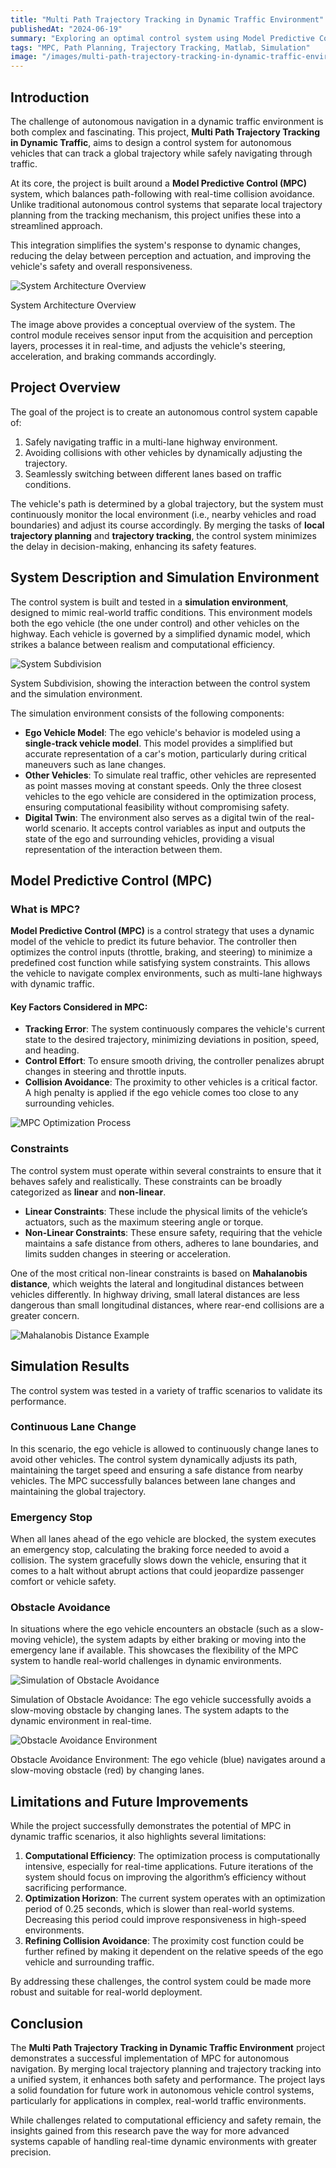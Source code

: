 ```yaml
---
title: "Multi Path Trajectory Tracking in Dynamic Traffic Environment"
publishedAt: "2024-06-19"
summary: "Exploring an optimal control system using Model Predictive Control for autonomous vehicle navigation in dynamic traffic."
tags: "MPC, Path Planning, Trajectory Tracking, Matlab, Simulation"
image: "/images/multi-path-trajectory-tracking-in-dynamic-traffic-enviroment/system-subdivision.png"
---
```


## Introduction

The challenge of autonomous navigation in a dynamic traffic environment is both complex and fascinating. This project, **Multi Path Trajectory Tracking in Dynamic Traffic**, aims to design a control system for autonomous vehicles that can track a global trajectory while safely navigating through traffic. 

At its core, the project is built around a **Model Predictive Control (MPC)** system, which balances path-following with real-time collision avoidance. Unlike traditional autonomous control systems that separate local trajectory planning from the tracking mechanism, this project unifies these into a streamlined approach. 

This integration simplifies the system's response to dynamic changes, reducing the delay between perception and actuation, and improving the vehicle's safety and overall responsiveness.


<Image
  src="/images/multi-path-trajectory-tracking-in-dynamic-traffic-enviroment/system-architecture.png"
  alt="System Architecture Overview"
  width={640}
  height={500}
/>
<Caption>
    System Architecture Overview
</Caption>

The image above provides a conceptual overview of the system. The control module receives sensor input from the acquisition and perception layers, processes it in real-time, and adjusts the vehicle's steering, acceleration, and braking commands accordingly.

## Project Overview

The goal of the project is to create an autonomous control system capable of:

1. Safely navigating traffic in a multi-lane highway environment.
2. Avoiding collisions with other vehicles by dynamically adjusting the trajectory.
3. Seamlessly switching between different lanes based on traffic conditions.

The vehicle's path is determined by a global trajectory, but the system must continuously monitor the local environment (i.e., nearby vehicles and road boundaries) and adjust its course accordingly. By merging the tasks of **local trajectory planning** and **trajectory tracking**, the control system minimizes the delay in decision-making, enhancing its safety features.

## System Description and Simulation Environment

The control system is built and tested in a **simulation environment**, designed to mimic real-world traffic conditions. This environment models both the ego vehicle (the one under control) and other vehicles on the highway. Each vehicle is governed by a simplified dynamic model, which strikes a balance between realism and computational efficiency.

<Image
  src="/images/multi-path-trajectory-tracking-in-dynamic-traffic-enviroment/system-subdivision.png"
  alt="System Subdivision"
  width={640}
  height={500}
/>
<Caption>
    System Subdivision, showing the interaction between the control system and the simulation environment.
</Caption>

The simulation environment consists of the following components:

- **Ego Vehicle Model**: The ego vehicle's behavior is modeled using a **single-track vehicle model**. This model provides a simplified but accurate representation of a car's motion, particularly during critical maneuvers such as lane changes.
- **Other Vehicles**: To simulate real traffic, other vehicles are represented as point masses moving at constant speeds. Only the three closest vehicles to the ego vehicle are considered in the optimization process, ensuring computational feasibility without compromising safety.
- **Digital Twin**: The environment also serves as a digital twin of the real-world scenario. It accepts control variables as input and outputs the state of the ego and surrounding vehicles, providing a visual representation of the interaction between them.

## Model Predictive Control (MPC)

### What is MPC?

**Model Predictive Control (MPC)** is a control strategy that uses a dynamic model of the vehicle to predict its future behavior. The controller then optimizes the control inputs (throttle, braking, and steering) to minimize a predefined cost function while satisfying system constraints. This allows the vehicle to navigate complex environments, such as multi-lane highways with dynamic traffic.

#### Key Factors Considered in MPC:

- **Tracking Error**: The system continuously compares the vehicle's current state to the desired trajectory, minimizing deviations in position, speed, and heading.
- **Control Effort**: To ensure smooth driving, the controller penalizes abrupt changes in steering and throttle inputs.
- **Collision Avoidance**: The proximity to other vehicles is a critical factor. A high penalty is applied if the ego vehicle comes too close to any surrounding vehicles.


<Image
  src="/images/multi-path-trajectory-tracking-in-dynamic-traffic-enviroment/fhocp.png"
  alt="MPC Optimization Process"
  width={640}
  height={500}
/>


### Constraints

The control system must operate within several constraints to ensure that it behaves safely and realistically. These constraints can be broadly categorized as **linear** and **non-linear**.

- **Linear Constraints**: These include the physical limits of the vehicle’s actuators, such as the maximum steering angle or torque.
- **Non-Linear Constraints**: These ensure safety, requiring that the vehicle maintains a safe distance from others, adheres to lane boundaries, and limits sudden changes in steering or acceleration.

One of the most critical non-linear constraints is based on **Mahalanobis distance**, which weights the lateral and longitudinal distances between vehicles differently. In highway driving, small lateral distances are less dangerous than small longitudinal distances, where rear-end collisions are a greater concern.


<Image
  src="/images/multi-path-trajectory-tracking-in-dynamic-traffic-enviroment/mahalanobis-distance.png"
  alt="Mahalanobis Distance Example"
  width={640}
  height={500}
/>


## Simulation Results

The control system was tested in a variety of traffic scenarios to validate its performance.

### Continuous Lane Change

In this scenario, the ego vehicle is allowed to continuously change lanes to avoid other vehicles. The control system dynamically adjusts its path, maintaining the target speed and ensuring a safe distance from nearby vehicles. The MPC successfully balances between lane changes and maintaining the global trajectory.

### Emergency Stop

When all lanes ahead of the ego vehicle are blocked, the system executes an emergency stop, calculating the braking force needed to avoid a collision. The system gracefully slows down the vehicle, ensuring that it comes to a halt without abrupt actions that could jeopardize passenger comfort or vehicle safety.

### Obstacle Avoidance

In situations where the ego vehicle encounters an obstacle (such as a slow-moving vehicle), the system adapts by either braking or moving into the emergency lane if available. This showcases the flexibility of the MPC system to handle real-world challenges in dynamic environments.


<Image
  src="/images/multi-path-trajectory-tracking-in-dynamic-traffic-enviroment/obstacle-avoidance-plot.png"
  alt="Simulation of Obstacle Avoidance"
  width={640}
  height={500}
/>
<Caption>
    Simulation of Obstacle Avoidance: The ego vehicle successfully avoids a slow-moving obstacle by changing lanes. The system adapts to the dynamic environment in real-time.
</Caption>

<Image
  src="/images/multi-path-trajectory-tracking-in-dynamic-traffic-enviroment/obstacle-avoidance-enviroment.png"
  alt="Obstacle Avoidance Environment"
  width={640}
  height={500}
/>
<Caption>
    Obstacle Avoidance Environment: The ego vehicle (blue) navigates around a slow-moving obstacle (red) by changing lanes.
</Caption>


## Limitations and Future Improvements

While the project successfully demonstrates the potential of MPC in dynamic traffic scenarios, it also highlights several limitations:

1. **Computational Efficiency**: The optimization process is computationally intensive, especially for real-time applications. Future iterations of the system should focus on improving the algorithm’s efficiency without sacrificing performance.
2. **Optimization Horizon**: The current system operates with an optimization period of 0.25 seconds, which is slower than real-world systems. Decreasing this period could improve responsiveness in high-speed environments.
3. **Refining Collision Avoidance**: The proximity cost function could be further refined by making it dependent on the relative speeds of the ego vehicle and surrounding traffic.

By addressing these challenges, the control system could be made more robust and suitable for real-world deployment.

## Conclusion

The **Multi Path Trajectory Tracking in Dynamic Traffic Environment** project demonstrates a successful implementation of MPC for autonomous navigation. By merging local trajectory planning and trajectory tracking into a unified system, it enhances both safety and performance. The project lays a solid foundation for future work in autonomous vehicle control systems, particularly for applications in complex, real-world traffic environments.

While challenges related to computational efficiency and safety remain, the insights gained from this research pave the way for more advanced systems capable of handling real-time dynamic environments with greater precision.